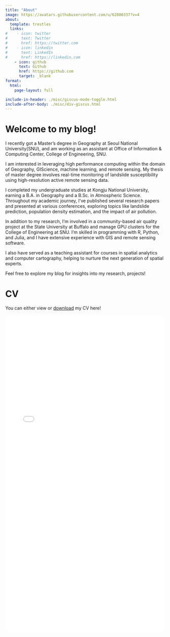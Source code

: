```yaml
---
title: "About"
image: https://avatars.githubusercontent.com/u/62800337?v=4
about:
  template: trestles
  links:
#    - icon: twitter
#      text: Twitter
#      href: https://twitter.com
#    - icon: linkedin
#      text: LinkedIn
#      href: https://linkedin.com
    - icon: github
      text: Github
      href: https://github.com
      target: _blank
format: 
  html:
    page-layout: full

include-in-header: ./misc/giscus-mode-toggle.html
include-after-body: ./misc/div-giscus.html
---
```


# Welcome to my blog!

I recently got a Master's degree in Geography at Seoul National University(SNU), and am working as an assistant at Office of Information & Computing Center, College of Engineering, SNU.

I am interested in leveraging high performance computing within the domain of Geography, GIScience, machine learning, and remote sensing. My thesis of master degree involves real-time monitoring of landslide susceptibility using high-resolution active remote sensing data.

I completed my undergraduate studies at Kongju National University, earning a B.A. in Geography and a B.Sc. in Atmospheric Science. Throughout my academic journey, I've published several research papers and presented at various conferences, exploring topics like landslide prediction, population density estimation, and the impact of air pollution.

In addition to my research, I'm involved in a community-based air quality project at the State University at Buffalo and manage GPU clusters for the College of Engineering at SNU. I'm skilled in programming with R, Python, and Julia, and I have extensive experience with GIS and remote sensing software.

I also have served as a teaching assistant for courses in spatial analytics and computer cartography, helping to nurture the next generation of spatial experts.

Feel free to explore my blog for insights into my research, projects!

# CV

You can either view or [download](https://github.com/YONGHUNI/blog/blob/main/data/about/CV_Yonghun_Suh_240912.pdf){target="_blank"} my CV here!

![](./data/about/CV_Yonghun_Suh_240912.pdf){width="100%" height="1000px"}
